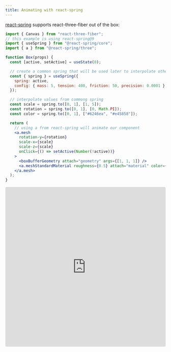 ```yaml
---
title: Animating with react-spring
---
```


[react-spring](https://www.react-spring.io/) supports react-three-fiber out of the box:

```jsx
import { Canvas } from "react-three-fiber";
// this example is using react-spring@9
import { useSpring } from "@react-spring/core";
import { a } from "@react-spring/three";

function Box(props) {
  const [active, setActive] = useState(0);

  // create a common spring that will be used later to interpolate other values
  const { spring } = useSpring({
    spring: active,
    config: { mass: 5, tension: 400, friction: 50, precision: 0.0001 },
  });

  // interpolate values from commong spring
  const scale = spring.to([0, 1], [1, 5]);
  const rotation = spring.to([0, 1], [0, Math.PI]);
  const color = spring.to([0, 1], ["#6246ea", "#e45858"]);

  return (
    // using a from react-spring will animate our component
    <a.mesh
      rotation-y={rotation}
      scale-x={scale}
      scale-z={scale}
      onClick={() => setActive(Number(!active))}
    >
      <boxBufferGeometry attach="geometry" args={[1, 1, 1]} />
      <a.meshStandardMaterial roughness={0.5} attach="material" color={color} />
    </a.mesh>
  );
}
```

<iframe
  src="https://codesandbox.io/embed/8ckyf?fontsize=14&hidenavigation=1&theme=dark"
  style="width:100%; height:500px; border:0; border-radius: 4px; overflow:hidden;"
  title="8ckyf"
  allow="accelerometer; ambient-light-sensor; camera; encrypted-media; geolocation; gyroscope; hid; microphone; midi; payment; usb; vr; xr-spatial-tracking"
  sandbox="allow-autoplay allow-forms allow-modals allow-popups allow-presentation allow-same-origin allow-scripts"
></iframe>

